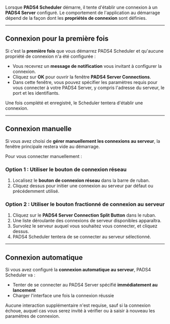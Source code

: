 Lorsque **PADS4 Scheduler** démarre, il tente d'établir une connexion à un **PADS4 Server** configuré. Le comportement de l'application au démarrage dépend de la façon dont les **propriétés de connexion** sont définies.

***

## Connexion pour la première fois

Si c'est la **première fois** que vous démarrez PADS4 Scheduler et qu'aucune propriété de connexion n'a été configurée :

* Vous recevrez un **message de notification** vous invitant à configurer la connexion.
* Cliquez sur **OK** pour ouvrir la fenêtre **PADS4 Server Connections**.
* Dans cette fenêtre, vous pouvez spécifier les paramètres requis pour vous connecter à votre PADS4 Server, y compris l'adresse du serveur, le port et les identifiants.

Une fois complété et enregistré, le Scheduler tentera d'établir une connexion.

***

## Connexion manuelle

Si vous avez choisi de **gérer manuellement les connexions au serveur**, la fenêtre principale restera vide au démarrage.

Pour vous connecter manuellement :

### Option 1 : Utiliser le bouton de connexion réseau

1. Localisez le **bouton de connexion réseau** dans la barre de ruban.
2. Cliquez dessus pour initier une connexion au serveur par défaut ou précédemment utilisé.

### Option 2 : Utiliser le bouton fractionné de connexion au serveur

1. Cliquez sur le **PADS4 Server Connection Split Button** dans le ruban.
2. Une liste déroulante des connexions de serveur disponibles apparaîtra.
3. Survolez le serveur auquel vous souhaitez vous connecter, et cliquez dessus.
4. PADS4 Scheduler tentera de se connecter au serveur sélectionné.

***

## Connexion automatique

Si vous avez configuré la **connexion automatique au serveur**, PADS4 Scheduler va :

* Tenter de se connecter au PADS4 Server spécifié **immédiatement au lancement**
* Charger l'interface une fois la connexion réussie

Aucune interaction supplémentaire n'est requise, sauf si la connexion échoue, auquel cas vous serez invité à vérifier ou à saisir à nouveau les paramètres de connexion.
